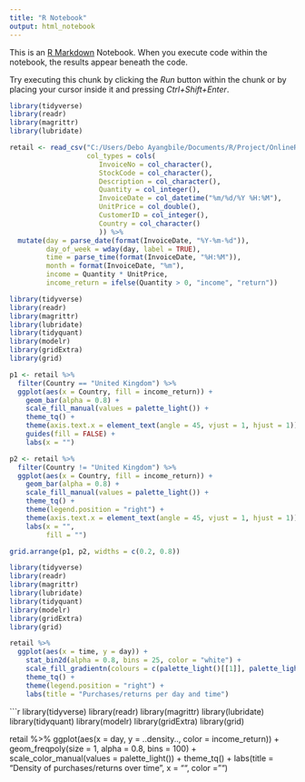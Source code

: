 ```yaml
---
title: "R Notebook"
output: html_notebook
---
```


This is an [R Markdown](http://rmarkdown.rstudio.com) Notebook. When you execute code within the notebook, the results appear beneath the code. 

Try executing this chunk by clicking the *Run* button within the chunk or by placing your cursor inside it and pressing *Ctrl+Shift+Enter*. 

```r
library(tidyverse)
library(readr)
library(magrittr)
library(lubridate)

retail <- read_csv("C:/Users/Debo Ayangbile/Documents/R/Project/OnlineRetail.csv",
                   col_types = cols(
                      InvoiceNo = col_character(),
                      StockCode = col_character(),
                      Description = col_character(),
                      Quantity = col_integer(),
                      InvoiceDate = col_datetime("%m/%d/%Y %H:%M"),
                      UnitPrice = col_double(),
                      CustomerID = col_integer(),
                      Country = col_character()
                      )) %>%
  mutate(day = parse_date(format(InvoiceDate, "%Y-%m-%d")),
         day_of_week = wday(day, label = TRUE),
         time = parse_time(format(InvoiceDate, "%H:%M")),
         month = format(InvoiceDate, "%m"),
         income = Quantity * UnitPrice,
         income_return = ifelse(Quantity > 0, "income", "return"))

```

```r
library(tidyverse)
library(readr)
library(magrittr)
library(lubridate)
library(tidyquant)
library(modelr)
library(gridExtra)
library(grid)

p1 <- retail %>%
  filter(Country == "United Kingdom") %>%
  ggplot(aes(x = Country, fill = income_return)) +
    geom_bar(alpha = 0.8) +
    scale_fill_manual(values = palette_light()) +
    theme_tq() +
    theme(axis.text.x = element_text(angle = 45, vjust = 1, hjust = 1)) +
    guides(fill = FALSE) +
    labs(x = "")

p2 <- retail %>%
  filter(Country != "United Kingdom") %>%
  ggplot(aes(x = Country, fill = income_return)) +
    geom_bar(alpha = 0.8) +
    scale_fill_manual(values = palette_light()) +
    theme_tq() +
    theme(legend.position = "right") +
    theme(axis.text.x = element_text(angle = 45, vjust = 1, hjust = 1)) +
    labs(x = "",
         fill = "")

grid.arrange(p1, p2, widths = c(0.2, 0.8))
```

```r
library(tidyverse)
library(readr)
library(magrittr)
library(lubridate)
library(tidyquant)
library(modelr)
library(gridExtra)
library(grid)

retail %>%
  ggplot(aes(x = time, y = day)) +
    stat_bin2d(alpha = 0.8, bins = 25, color = "white") +
    scale_fill_gradientn(colours = c(palette_light()[[1]], palette_light()[[2]])) +
    theme_tq() +
    theme(legend.position = "right") +
    labs(title = "Purchases/returns per day and time")
```

```r
library(tidyverse)
library(readr)
library(magrittr)
library(lubridate)
library(tidyquant)
library(modelr)
library(gridExtra)
library(grid)

retail %>%
  ggplot(aes(x = day, y = ..density.., color = income_return)) +
    geom_freqpoly(size = 1, alpha = 0.8, bins = 100) +
    scale_color_manual(values = palette_light()) +
    theme_tq() +
    labs(title = "Density of purchases/returns over time",
         x = "",
         color = "")